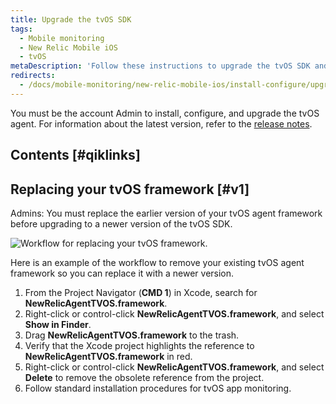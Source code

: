 ```yaml
---
title: Upgrade the tvOS SDK
tags:
  - Mobile monitoring
  - New Relic Mobile iOS
  - tvOS
metaDescription: 'Follow these instructions to upgrade the tvOS SDK and get the latest in mobile monitoring functionality'
redirects:
  - /docs/mobile-monitoring/new-relic-mobile-ios/install-configure/upgrading-new-relic-mobiles-tvos-sdk
---
```


You must be the account Admin to install, configure, and upgrade the tvOS agent. For information about the latest version, refer to the [release notes](/docs/releases/ios).

## Contents [#qiklinks]

## Replacing your tvOS framework [#v1]

Admins: You must replace the earlier version of your tvOS agent framework before upgrading to a newer version of the tvOS SDK.

![Workflow for replacing your tvOS framework.](./images/Mobile_tvOS_replace-framework_1.png "Mobile_tvOS_replace-framework.png")

<figcaption>
  Here is an example of the workflow to remove your existing tvOS agent framework so you can replace it with a newer version.
</figcaption>

1. From the Project Navigator (**CMD 1**) in Xcode, search for **NewRelicAgentTVOS.framework**.
2. Right-click or control-click **NewRelicAgentTVOS.framework**, and select **Show in Finder**.
3. Drag **NewRelicAgentTVOS.framework** to the trash.
4. Verify that the Xcode project highlights the reference to **NewRelicAgentTVOS.framework** in red.
5. Right-click or control-click **NewRelicAgentTVOS.framework**, and select **Delete** to remove the obsolete reference from the project.
6. Follow standard installation procedures for tvOS app monitoring.